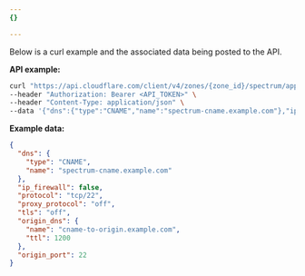 ```yaml
---
{}

---
```


Below is a curl example and the associated data being posted to the API.

**API example:**

```bash
curl "https://api.cloudflare.com/client/v4/zones/{zone_id}/spectrum/apps" \
--header "Authorization: Bearer <API_TOKEN>" \
--header "Content-Type: application/json" \
--data '{"dns":{"type":"CNAME","name":"spectrum-cname.example.com"},"ip_firewall":false,"protocol":"tcp/22","proxy_protocol":"off","tls":"off","origin_dns": {"name": "cname-to-origin.example.com", "ttl": 1200}, "origin_port": 22}'
```

**Example data:**

```json
{
  "dns": {
    "type": "CNAME",
    "name": "spectrum-cname.example.com"
  },
  "ip_firewall": false,
  "protocol": "tcp/22",
  "proxy_protocol": "off",
  "tls": "off",
  "origin_dns": {
    "name": "cname-to-origin.example.com",
    "ttl": 1200
  },
  "origin_port": 22
}
```
